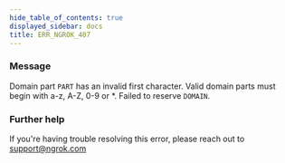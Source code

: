 ```yaml
---
hide_table_of_contents: true
displayed_sidebar: docs
title: ERR_NGROK_407
---
```


### Message

Domain part `PART` has an invalid first character. Valid domain parts must begin with a-z, A-Z, 0-9 or \*. Failed to reserve `DOMAIN`.

<ErrorDetails />

### Further help

If you're having trouble resolving this error, please reach out to [support@ngrok.com](mailto:support@ngrok.com?subject=Help%20with%20ERR_NGROK_407)
